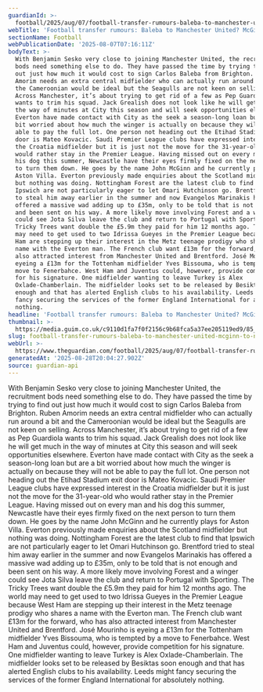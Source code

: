 ```yaml
---
guardianId: >-
  football/2025/aug/07/football-transfer-rumours-baleba-to-manchester-united-mcginn-to-newcastle
webTitle: 'Football transfer rumours: Baleba to Manchester United? McGinn to Newcastle?'
sectionName: Football
webPublicationDate: '2025-08-07T07:16:11Z'
bodyText: >-
  With Benjamin Sesko very close to joining Manchester United, the recruitment
  bods need something else to do. They have passed the time by trying to find
  out just how much it would cost to sign Carlos Baleba from Brighton. Ruben
  Amorim needs an extra central midfielder who can actually run around a bit and
  the Cameroonian would be ideal but the Seagulls are not keen on selling.
  Across Manchester, it’s about trying to get rid of a few as Pep Guardiola
  wants to trim his squad. Jack Grealish does not look like he will get much in
  the way of minutes at City this season and will seek opportunities elsewhere.
  Everton have made contact with City as the seek a season-long loan but are a
  bit worried about how much the winger is actually on because they will not be
  able to pay the full lot. One person not heading out the Etihad Stadium exit
  door is Mateo Kovacic. Saudi Premier League clubs have expressed interest in
  the Croatia midfielder but it is just not the move for the 31-year-old who
  would rather stay in the Premier League. Having missed out on every man and
  his dog this summer, Newcastle have their eyes firmly fixed on the next person
  to turn them down. He goes by the name John McGinn and he currently plays for
  Aston Villa. Everton previously made enquiries about the Scotland midfielder
  but nothing was doing. Nottingham Forest are the latest club to find that
  Ipswich are not particularly eager to let Omari Hutchinson go. Brentford tried
  to steal him away earlier in the summer and now Evangelos Marinakis has
  offered a massive wad adding up to £35m, only to be told that is not enough
  and been sent on his way. A more likely move involving Forest and a winger
  could see Jota Silva leave the club and return to Portugal with Sporting. The
  Tricky Trees want double the £5.9m they paid for him 12 months ago. The world
  may need to get used to two Idrissa Gueyes in the Premier League because West
  Ham are stepping up their interest in the Metz teenage prodigy who shares a
  name with the Everton man. The French club want £13m for the forward, who has
  also attracted interest from Manchester United and Brentford. José Mourinho is
  eyeing a £13m for the Tottenham midfielder Yves Bissouma, who is tempted by a
  move to Fenerbahce. West Ham and Juventus could, however, provide competition
  for his signature. One midfielder wanting to leave Turkey is Alex
  Oxlade-Chamberlain. The midfielder looks set to be released by Besiktas soon
  enough and that has alerted English clubs to his availability. Leeds might
  fancy securing the services of the former England International for absolutely
  nothing.
headline: 'Football transfer rumours: Baleba to Manchester United? McGinn to Newcastle?'
thumbnail: >-
  https://media.guim.co.uk/c9110d1fa7f0f2156c9b68fca5a37ee205119ed9/85_0_2900_2320/500.jpg
slug: football-transfer-rumours-baleba-to-manchester-united-mcginn-to-newcastle
webUrl: >-
  https://www.theguardian.com/football/2025/aug/07/football-transfer-rumours-baleba-to-manchester-united-mcginn-to-newcastle
generatedAt: '2025-08-28T20:04:27.902Z'
source: guardian-api
---
```

With Benjamin Sesko very close to joining Manchester United, the recruitment bods need something else to do. They have passed the time by trying to find out just how much it would cost to sign Carlos Baleba from Brighton. Ruben Amorim needs an extra central midfielder who can actually run around a bit and the Cameroonian would be ideal but the Seagulls are not keen on selling. Across Manchester, it’s about trying to get rid of a few as Pep Guardiola wants to trim his squad. Jack Grealish does not look like he will get much in the way of minutes at City this season and will seek opportunities elsewhere. Everton have made contact with City as the seek a season-long loan but are a bit worried about how much the winger is actually on because they will not be able to pay the full lot. One person not heading out the Etihad Stadium exit door is Mateo Kovacic. Saudi Premier League clubs have expressed interest in the Croatia midfielder but it is just not the move for the 31-year-old who would rather stay in the Premier League. Having missed out on every man and his dog this summer, Newcastle have their eyes firmly fixed on the next person to turn them down. He goes by the name John McGinn and he currently plays for Aston Villa. Everton previously made enquiries about the Scotland midfielder but nothing was doing. Nottingham Forest are the latest club to find that Ipswich are not particularly eager to let Omari Hutchinson go. Brentford tried to steal him away earlier in the summer and now Evangelos Marinakis has offered a massive wad adding up to £35m, only to be told that is not enough and been sent on his way. A more likely move involving Forest and a winger could see Jota Silva leave the club and return to Portugal with Sporting. The Tricky Trees want double the £5.9m they paid for him 12 months ago. The world may need to get used to two Idrissa Gueyes in the Premier League because West Ham are stepping up their interest in the Metz teenage prodigy who shares a name with the Everton man. The French club want £13m for the forward, who has also attracted interest from Manchester United and Brentford. José Mourinho is eyeing a £13m for the Tottenham midfielder Yves Bissouma, who is tempted by a move to Fenerbahce. West Ham and Juventus could, however, provide competition for his signature. One midfielder wanting to leave Turkey is Alex Oxlade-Chamberlain. The midfielder looks set to be released by Besiktas soon enough and that has alerted English clubs to his availability. Leeds might fancy securing the services of the former England International for absolutely nothing.
